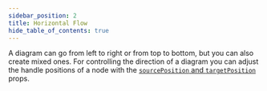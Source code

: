 ```yaml
---
sidebar_position: 2
title: Horizontal Flow
hide_table_of_contents: true
---
```



A diagram can go from left to right or from top to bottom, but you can also create mixed ones.
For controlling the direction of a diagram you can adjust the handle positions of a node with the [`sourcePosition` and `targetPosition`](/docs/api/nodes/node-options/#options) props.

<CodeViewer codePath="example-flows/Horizontal" />
